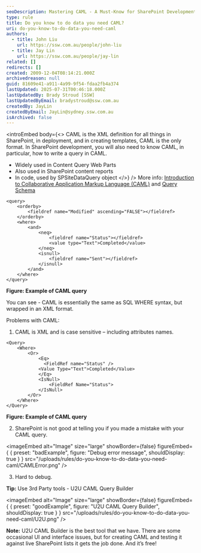 ```yaml
---
seoDescription: Mastering CAML - A Must-Know for SharePoint Development Discover how to create powerful queries and templates using Collaborative Application Markup Language (CAML), a crucial skill for SharePoint development.
type: rule
title: Do you know to do data you need CAML?
uri: do-you-know-to-do-data-you-need-caml
authors:
  - title: John Liu
    url: https://ssw.com.au/people/john-liu
  - title: Jay Lin
    url: https://ssw.com.au/people/jay-lin
related: []
redirects: []
created: 2009-12-04T08:14:21.000Z
archivedreason: null
guid: 81609e41-a911-4a99-9f54-fdaa2fb4a374
lastUpdated: 2025-07-31T00:46:18.000Z
lastUpdatedBy: Brady Stroud [SSW]
lastUpdatedByEmail: bradystroud@ssw.com.au
createdBy: JayLin
createdByEmail: JayLin@sydney.ssw.com.au
isArchived: false
---
```


<introEmbed
  body={<>
CAML is the XML definition for all things in SharePoint, in deployment, and in creating templates, CAML is the only format.
In SharePoint development, you will also need to know CAML, in particular, how to write a query in CAML.

* Widely used in Content Query Web Parts
* Also used in SharePoint content reports
* In code, used by SPSiteDataQuery object
  </>}
/>
More info: [Introduction to Collaborative Application Markup Language (CAML)](https://docs.microsoft.com/en-us/sharepoint/dev/schema/introduction-to-collaborative-application-markup-language-caml?redirectedfrom=MSDN&WT.mc_id=DP-MVP-33518) and [Query Schema](https://docs.microsoft.com/en-us/sharepoint/dev/schema/query-schema?redirectedfrom=MSDN&WT.mc_id=DP-MVP-33518)

```caml
<query>
    <orderby>
        <fieldref name="Modified" ascending="FALSE"></fieldref>
    </orderby>
    <where>
        <and>
            <neq>
                <fieldref name="Status"></fieldref>
                <value type="Text">Completed</value>
            </neq>
            <isnull>
                <fieldref name="Sent"></fieldref>
            </isnull>
        </and>
    </where>
</query>
```

**Figure: Example of CAML query**

You can see - CAML is essentially the same as SQL WHERE syntax, but wrapped in an XML format.

Problems with CAML:

1. CAML is XML and is case sensitive – including attributes names.

```caml
<Query>
    <Where>
        <Or>
            <Eq>
              <FieldRef name="Status" />
            <Value Type="Text">Completed</Value>
            </Eq>
            <IsNull>
                <FieldRef Name="Status">
            </IsNull>
        </Or>
    </Where>
</Query>
```

**Figure: Example of CAML query**

2. SharePoint is not good at telling you if you made a mistake with your CAML query.

<imageEmbed
  alt="Image"
  size="large"
  showBorder={false}
  figureEmbed={ {
    preset: "badExample",
    figure: "Debug error message",
    shouldDisplay: true
  } }
  src="/uploads/rules/do-you-know-to-do-data-you-need-caml/CAMLError.png"
/>

3. Hard to debug.

**Tip:** Use 3rd Party tools - U2U CAML Query Builder

<imageEmbed
  alt="Image"
  size="large"
  showBorder={false}
  figureEmbed={ {
    preset: "goodExample",
    figure: "U2U CAML Query Builder",
    shouldDisplay: true
  } }
  src="/uploads/rules/do-you-know-to-do-data-you-need-caml/U2U.png"
/>

**Note:** U2U CAML Builder is the best tool that we have. There are some occasional UI and interface issues, but for creating CAML and testing it against live SharePoint lists it gets the job done. And it’s free!
